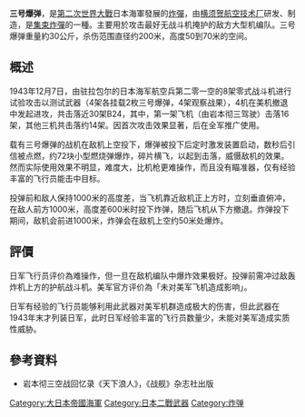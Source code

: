 '''三号爆弹'''，是[[第二次世界大戰|第二次世界大戰]]日本海軍發展的[[炸彈|炸彈]]，由[[横须贺航空技术厂|横须贺航空技术厂]]研发、制造，是[[集束炸彈|集束炸彈]]的一種。主要用於攻击最好无战斗机掩护的敌方大型机编队。三号爆弹重量約30公斤，杀伤范围直径约200米，高度50到70米的空间。

==概述==
1943年12月7日，由驻拉包尔的日本海军航空兵第二零一空的8架零式战斗机进行试验攻击以测试武器（4架各挂载2枚三号爆弹，4架观察战果），4机在美机撤退中发起进攻，共击落近30架B24，其中，第一架飞机（由岩本彻三驾驶）击落16架，其他三机共击落约14架。因首次攻击效果显著，后在全军推广使用。

载有三号爆弹的战机在敌机上空投下，爆弹被投下后定时激发装置启动，数秒后引信被点燃，约72块小型燃烧弹爆炸，碎片横飞，以起到击落，威慑敌机的效果。然而实际使用效果不明显，难度大，比机枪更难操作，而且没有瞄准器，仅有经验丰富的飞行员能击中目标。
    
投弹前和敌人保持1000米的高度差，当飞机靠近敌机正上方时，立刻垂直俯冲，在敌人前方1000米，高度差600米时投下炸弹，随后飞机从下方撤退。炸弹投下期间，敌机会前进1000米，炸弹会在敌机上空约50米处爆炸。
    
==評價==
日军飞行员评价為难操作，但一旦在敌机编队中爆炸效果极好。投弹前需冲过敌轰炸机上方的护航战斗机。美军官方评价為「未对美军飞机造成影响」。

日军有经验的飞行员能够利用此武器对美军机群造成极大的伤害，但此武器在1943年末才列装日军，此时日军经验丰富的飞行员数量少，未能对美军造成实质性威胁。
    
==參考資料==
* 岩本彻三空战回忆录《天下浪人》，《战舰》杂志社出版

[[Category:大日本帝國海軍|Category:大日本帝國海軍]]
[[Category:日本二戰武器|Category:日本二戰武器]]
[[Category:炸弹|Category:炸弹]]